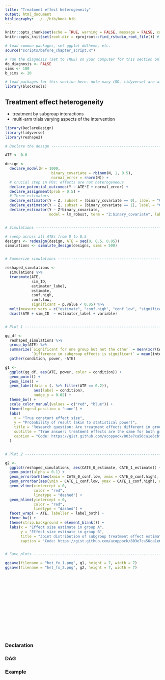 ```yaml
---
title: "Treatment effect heterogeneity"
output: html_document
bibliography: ../../bib/book.bib
---
```


<!-- note do_bookdown is set in index.rmd, so we know if you're running just this .Rmd or compiling the book-->
```r
knitr::opts_chunk$set(echo = TRUE, warning = FALSE, message = FALSE, cache = FALSE)
knitr::opts_knit$set(root.dir = rprojroot::find_rstudio_root_file()) # files are all relative to RStudio project home
```

```r
# load common packages, set ggplot ddtheme, etc.
source("scripts/before_chapter_script.R")
```

<!-- start post here, do not edit above -->

<!-- make sure to rename the section title below -->

```r
# run the diagnosis (set to TRUE) on your computer for this section only before pushing to Github. no diagnosis will ever take place on github.
do_diagnosis <- FALSE
sims <- 100
b_sims <- 20
```

```r
# load packages for this section here. note many (DD, tidyverse) are already available, see scripts/package-list.R
library(blockTools)
```

## Treatment effect heterogeneity

- treatment by subgroup interactions
- multi-arm trials varying aspects of the intervention


```r

library(DeclareDesign)
library(tidyverse)
library(reshape2)

# Declare the design ------------------------------------------------------

ATE <- 0.0

design <- 
  declare_model(N = 1000,
                     binary_covariate = rbinom(N, 1, 0.5),
                     normal_error = rnorm(N)) +
  # crucial step in POs: effects are not heterogeneous
  declare_potential_outcomes(Y ~ ATE*Z + normal_error) +
  declare_assignment(prob = 0.5) +
  # Three estimators
  declare_estimator(Y ~ Z, subset = (binary_covariate == 0), label = "CATE_0") + 
  declare_estimator(Y ~ Z, subset = (binary_covariate == 1), label = "CATE_1") +
  declare_estimator(Y ~ Z*binary_covariate, 
                    model = lm_robust, term = "Z:binary_covariate", label = "interaction")


# Simulations -------------------------------------------------------------

# sweep across all ATEs from 0 to 0.5
designs <- redesign(design, ATE = seq(0, 0.5, 0.05))
simulations <- simulate_design(designs, sims = 500)


# Summarize simulations ---------------------------------------------------

reshaped_simulations <-
  simulations %>%
  transmute(ATE,
            sim_ID,
            estimator_label,
            estimate,
            conf.high,
            conf.low,
            significant = p.value < 0.05) %>%
  melt(measure.vars = c("estimate", "conf.high", "conf.low", "significant")) %>%
  dcast(ATE + sim_ID  ~ estimator_label + variable)


# Plot 1 ------------------------------------------------------------------

gg_df <- 
  reshaped_simulations %>%
  group_by(ATE) %>%
  summarize(`Significant for one group but not the other` = mean(xor(CATE_0_significant, CATE_1_significant)),
            `Difference in subgroup effects is significant` = mean(interaction_significant)) %>%
  gather(condition, power, -ATE)

g1 <-
  ggplot(gg_df, aes(ATE, power, color = condition)) +
  geom_point() +
  geom_line() +
  geom_label(data = (. %>% filter(ATE == 0.2)),
             aes(label = condition),
             nudge_y = 0.02) +
  theme_bw() +
  scale_color_manual(values = c("red", "blue")) +
  theme(legend.position = "none") +
  labs(
    x = "True constant effect size",
    y = "Probability of result (akin to statistical power)",
    title = "Research question: Are treatment effects different in group A versus group B?",
    subtitle = "True answer: treatment effects are the same for both groups",
    caption = "Code: https://gist.github.com/acoppock/803e7ca56ca1e6cbf757bdd9d46a2eb5"
  )


# Plot 2 ------------------------------------------------------------------

g2 <-
  ggplot(reshaped_simulations, aes(CATE_0_estimate, CATE_1_estimate)) +
  geom_point(alpha = 0.1) +
  geom_errorbarh(aes(xmin = CATE_0_conf.low, xmax = CATE_0_conf.high), alpha = 0.1) +
  geom_errorbar(aes(ymin = CATE_1_conf.low, ymax = CATE_1_conf.high), alpha = 0.1) +
  geom_vline(xintercept = 0,
             color = "red",
             linetype = "dashed") +
  geom_hline(yintercept = 0,
             color = "red",
             linetype = "dashed") +
  facet_wrap( ~ ATE, labeller = label_both) +
  theme_bw() +
  theme(strip.background = element_blank()) +
  labs(x = "Effect size estimate in group A",
       y = "Effect size estimate in group B",
       title = "Joint distribution of subgroup treatment effect estimates under constant effects",
       caption = "Code: https://gist.github.com/acoppock/803e7ca56ca1e6cbf757bdd9d46a2eb5")


# Save plots --------------------------------------------------------------

ggsave(filename = "het_fx_1.png", g1, height = 7, width = 7)
ggsave(filename = "het_fx_2.png", g2, height = 7, width = 7)







  









```



### Declaration

### DAG

### Example
